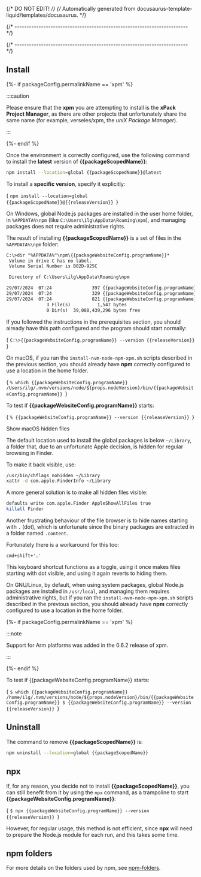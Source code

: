 {/* DO NOT EDIT! */}
{/* Automatically generated from docusaurus-template-liquid/templates/docusaurus. */}

{/* ------------------------------------------------------------------------ */}




{/* ------------------------------------------------------------------------ */}

## Install

{%- if packageConfig.permalinkName == 'xpm' %}

:::caution

Please ensure that the **xpm** you are attempting to install is the
**xPack Project Manager**, as there are other projects that
unfortunately share the same name
(for example, verseles/xpm, the _uniX Package Manager_).

:::

{%- endif %}

Once the environment is correctly configured, use the following
command to install the **latest** version of **{{packageScopedName}}**:

```sh
npm install --location=global {{packageScopedName}}@latest
```

To install a **specific version**, specify it explicitly:

<CodeBlock language="sh"> {
`npm install --location=global {{packageScopedName}}@{{releaseVersion}}
`} </CodeBlock>

<Tabs groupId="operating-systems">

<TabItem value="windows" label="Windows" default>

On Windows, global Node.js packages are installed in the
user home folder, in `%APPDATA%\npm`
(like `C:\Users\ilg\AppData\Roaming\npm`), and managing packages
does not require administrative rights.

The result of installing **{{packageScopedName}}** is a set of files in the `%APPDATA%\npm` folder:

```txt
C:\>dir "%APPDATA%"\npm\{{packageWebsiteConfig.programName}}*
 Volume in drive C has no label.
 Volume Serial Number is B02D-925C

 Directory of C:\Users\ilg\AppData\Roaming\npm

29/07/2024  07:24               397 {{packageWebsiteConfig.programName}}
29/07/2024  07:24               329 {{packageWebsiteConfig.programName}}.cmd
29/07/2024  07:24               821 {{packageWebsiteConfig.programName}}.ps1
               3 File(s)          1,547 bytes
               0 Dir(s)  39,088,439,296 bytes free
```

If you followed the instructions in the
prerequisites section, you should
already have this path configured and the program should start normally:

<CodeBlock language="console"> {
`C:\>{{packageWebsiteConfig.programName}} --version
{{releaseVersion}}
`} </CodeBlock>

<ProjectTroubleshootingWindows />

</TabItem>

<TabItem value="macos" label="macOS">

On macOS, if you ran the `install-nvm-node-npm-xpm.sh` scripts described
in the previous section, you should
already have **npm** correctly configured to use a location in the home folder.

<CodeBlock language="console"> {
`% which {{packageWebsiteConfig.programName}}
/Users/ilg/.nvm/versions/node/${props.nodeVersion}/bin/{{packageWebsiteConfig.programName}}
`} </CodeBlock>

To test if **{{packageWebsiteConfig.programName}}** starts:

<CodeBlock language="console"> {
`% {{packageWebsiteConfig.programName}} --version
{{releaseVersion}}
`} </CodeBlock>

<Heading as="h3">Show macOS hidden files</Heading>

The default location used to install the global packages is
below `~/Library`, a folder that, due to an unfortunate Apple decision,
is hidden for regular browsing in Finder.

To make it back visible, use:

```sh
/usr/bin/chflags nohidden ~/Library
xattr -d com.apple.FinderInfo ~/Library
```

A more general solution is to make all hidden files visible:

```sh
defaults write com.apple.Finder AppleShowAllFiles true
killall Finder
```

Another frustrating behaviour of the file browser is to hide names starting
with `.` (dot), which is unfortunate since the binary packages are
extracted in a folder named `.content`.

Fortunately there is a workaround for this too:

```console
cmd+shift+'.'
```

This keyboard shortcut functions as a toggle, using it once makes files
starting with dot visible,
and using it again reverts to hiding them.

</TabItem>

<TabItem value="linux" label="GNU/Linux">

On GNU/Linux, by default, when using system packages,
global Node.js packages are installed in
`/usr/local`, and managing them requires administrative rights,
but if you ran the `install-nvm-node-npm-xpm.sh` scripts described
in the previous section, you should
already have **npm** correctly configured to use a location in the home folder.

{%- if packageConfig.permalinkName == 'xpm' %}

:::note

Support for Arm platforms was
added in the 0.6.2 release of xpm.

:::

{%- endif %}

To test if {{packageWebsiteConfig.programName}} starts:

<CodeBlock language="console"> {
`$ which {{packageWebsiteConfig.programName}}
/home/ilg/.nvm/versions/node/${props.nodeVersion}/bin/{{packageWebsiteConfig.programName}}
$ {{packageWebsiteConfig.programName}} --version
{{releaseVersion}}
`} </CodeBlock>

</TabItem>

</Tabs>

## Uninstall

The command to remove **{{packageScopedName}}** is:

```sh
npm uninstall --location=global {{packageScopedName}}
```

<CommonNoAdministrativeRights />

## npx

If, for any reason, you decide not to install **{{packageScopedName}}**, you can still
benefit from it by using the `npx` command, as a trampoline to start **{{packageWebsiteConfig.programName}}**:

<CodeBlock language="console"> {
`$ npx {{packageWebsiteConfig.programName}} --version
{{releaseVersion}}
`} </CodeBlock>

However, for regular usage, this method is not efficient, since
**npx** will need to prepare the Node.js module
for each run, and this takes some time.

## npm folders

For more details on the folders used by npm, see
[npm-folders](https://docs.npmjs.com/files/folders).
